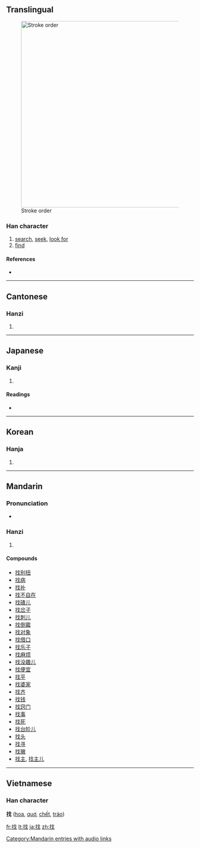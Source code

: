 ==Translingual==
[[Image:找-bw.png|thumb|500px|Stroke order]]

===Han character===
{{Han char|rn=64|rad=手|as=04|sn=7|four=5305<sub>0</sub>|canj=手戈 (QI)}}

# [[search]], [[seek]], [[look for]]
# [[find]]

====References====
* {{Han ref|kx=0419.180|dkj=11851|dj=0766.100|hdz=31835.040|uh=627E|ud=25214|bh=A7E4|bd=42980}}

----

==Cantonese==

===Hanzi===
{{yue-hanzi|jyut=|y=jaau2}}

# {{defn|Cantonese}}

----

==Japanese==

===Kanji===
{{ja-kanji|grade=|rs=手04}}

# {{defn|Japanese}}

====Readings====
* {{ja-readings|on=[[か]] (ka), [[げ]] (ge), [[そう]] (sō)|kun=[[さおさす]] (saosasu), [[たずねる]] (tazuneru)}}

----

==Korean==

===Hanja===
{{ko-hanja|hangeul=조|eumhun=|rv=jo|mr=cho|y=co}}

# {{defn|Korean}}

----

==Mandarin==

===Pronunciation===
*{{audio|zh-zhǎo.ogg|audio}}

===Hanzi===
{{cmn-hanzi|pin=[[zhǎo]] ([[zhao3]]), [[zhěng]] ([[zheng3]])|wg=chao<sup>3</sup>, cheng<sup>3</sup>}}

# {{defn|Mandarin}}

====Compounds====
* [[找别扭]]
* [[找病]]
* [[找补]]
* [[找不自在]]
* [[找碴儿]]
* [[找岔子]]
* [[找刺儿]]
* [[找倒霉]]
* [[找对象]]
* [[找借口]]
* [[找乐子]]
* [[找麻烦]]
* [[找没趣儿]]
* [[找便宜]]
* [[找平]]
* [[找婆家]]
* [[找齐]]
* [[找钱]]
* [[找窍门]]
* [[找事]]
* [[找死]]
* [[找台阶儿]]
* [[找头]]
* [[找寻]]
* [[找辙]]
* [[找主]], [[找主儿]]

[[Category:Mandarin entries with audio links]]

----

==Vietnamese==
===Han character===
'''找''' ([[hoa]], [[quơ]], [[chết]], [[trảo]])

[[fr:找]]
[[lt:找]]
[[ja:找]]
[[zh:找]]